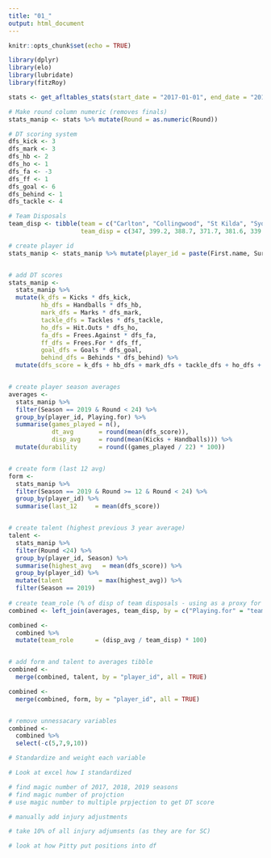 ```yaml
---
title: "01_"
output: html_document
---
```


```r
knitr::opts_chunk$set(echo = TRUE)
```

```r
library(dplyr)
library(elo)
library(lubridate)
library(fitzRoy)
```

```r
stats <- get_afltables_stats(start_date = "2017-01-01", end_date = "2019-12-01")
```


```r

# Make round column numeric (removes finals)
stats_manip <- stats %>% mutate(Round = as.numeric(Round))
```

```r
# DT scoring system
dfs_kick <- 3
dfs_mark <- 3
dfs_hb <- 2
dfs_ho <- 1
dfs_fa <- -3 
dfs_ff <- 1
dfs_goal <- 6
dfs_behind <- 1
dfs_tackle <- 4

# Team Disposals
team_disp <- tibble(team = c("Carlton", "Collingwood", "St Kilda", "Sydney", "Essendon", "Gold Coast", "North Melbourne",                               "Adelaide", "Fremantle", "Richmond", "Western Bulldogs", "Hawthorn", "Greater Western Sydney",                              "Brisbane Lions", "West Coast", "Geelong", "Melbourne", "Port Adelaide"), 
                    team_disp = c(347, 399.2, 388.7, 371.7, 381.6, 339.9, 367.9, 383, 363.1, 366.8, 387.6, 376.5, 377.9, 373.5,                              356.1, 380.1, 386.2, 375.5))
```

```r

# create player id
stats_manip <- stats_manip %>% mutate(player_id = paste(First.name, Surname, ID, sep = ""))


# add DT scores
stats_manip <- 
  stats_manip %>%
  mutate(k_dfs = Kicks * dfs_kick,
         hb_dfs = Handballs * dfs_hb,
         mark_dfs = Marks * dfs_mark,
         tackle_dfs = Tackles * dfs_tackle,
         ho_dfs = Hit.Outs * dfs_ho,
         fa_dfs = Frees.Against * dfs_fa,
         ff_dfs = Frees.For * dfs_ff,
         goal_dfs = Goals * dfs_goal,
         behind_dfs = Behinds * dfs_behind) %>%
  mutate(dfs_score = k_dfs + hb_dfs + mark_dfs + tackle_dfs + ho_dfs + fa_dfs + ff_dfs + goal_dfs + behind_dfs)


# create player season averages
averages <- 
  stats_manip %>%
  filter(Season == 2019 & Round < 24) %>%
  group_by(player_id, Playing.for) %>%
  summarise(games_played = n(),
            dt_avg       = round(mean(dfs_score)),
            disp_avg     = round(mean(Kicks + Handballs))) %>%
  mutate(durability      = round((games_played / 22) * 100))


# create form (last 12 avg)
form <- 
  stats_manip %>%
  filter(Season == 2019 & Round >= 12 & Round < 24) %>%
  group_by(player_id) %>%
  summarise(last_12     = mean(dfs_score)) 


# create talent (highest previous 3 year average)
talent <- 
  stats_manip %>%
  filter(Round <24) %>%
  group_by(player_id, Season) %>%
  summarise(highest_avg   = mean(dfs_score)) %>%
  group_by(player_id) %>%
  mutate(talent          = max(highest_avg)) %>%
  filter(Season == 2019)
 
# create team_role (% of disp of team disposals - using as a proxy for role in team)
combined <- left_join(averages, team_disp, by = c("Playing.for" = "team" ))

combined <- 
  combined %>%
  mutate(team_role      = (disp_avg / team_disp) * 100)


# add form and talent to averages tibble
combined <- 
  merge(combined, talent, by = "player_id", all = TRUE) 

combined <- 
  merge(combined, form, by = "player_id", all = TRUE)


# remove unnessacary variables
combined <- 
  combined %>%
  select(-c(5,7,9,10))
```

```r
# Standardize and weight each variable

# Look at excel how I standardized

```

```r
# find magic number of 2017, 2018, 2019 seasons
# find magic number of projction
# use magic number to multiple prpjection to get DT score


```

```r
# manually add injury adjustments

# take 10% of all injury adjumsents (as they are for SC)
```


```r
# look at how Pitty put positions into df

```


